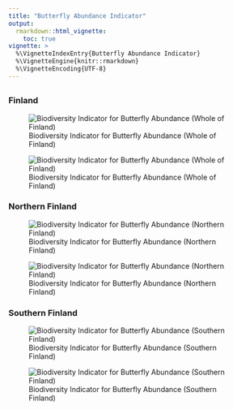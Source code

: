 ```yaml
---
title: "Butterfly Abundance Indicator"
output: 
  rmarkdown::html_vignette:
    toc: true
vignette: >
  %\VignetteIndexEntry{Butterfly Abundance Indicator}
  %\VignetteEngine{knitr::rmarkdown}
  %\VignetteEncoding{UTF-8}
---
```


## {.tabset .tabset-fade .tabset-pills}

### Finland

::: {.pkgdown-release}
![Biodiversity Indicator for Butterfly Abundance (Whole of Finland)
](https://indicators.laji.fi/svg/bfoa?fontsize=16&scale=60 "Butterfly Abundance (Whole of Finland)")
:::

::: {.pkgdown-devel}
![Biodiversity Indicator for Butterfly Abundance (Whole of Finland)
](https://indicators-dev.laji.fi/svg/bfoa?fontsize=16&scale=60 "Butterfly Abundance (Whole of Finland)")
:::

### Northern Finland

::: {.pkgdown-release}
![Biodiversity Indicator for Butterfly Abundance (Northern Finland)
](https://indicators.laji.fi/svg/bfoa?region=north&fontsize=16&scale=60 "Butterfly Abundance (Northern Finland)")
:::

::: {.pkgdown-devel}
![Biodiversity Indicator for Butterfly Abundance (Northern Finland)
](https://indicators-dev.laji.fi/svg/bfoa?region=north&fontsize=16&scale=60 "Butterfly Abundance (Northern Finland)")
:::

### Southern Finland

::: {.pkgdown-release}
![Biodiversity Indicator for Butterfly Abundance (Southern Finland)
](https://indicators.laji.fi/svg/bfoa?region=south&fontsize=16&scale=60 "Butterfly Abundance (Southern Finland)")
:::

::: {.pkgdown-devel}
![Biodiversity Indicator for Butterfly Abundance (Southern Finland)
](https://indicators-dev.laji.fi/svg/bfoa?region=south&fontsize=16&scale=60 "Butterfly Abundance (Southern Finland)")
:::
